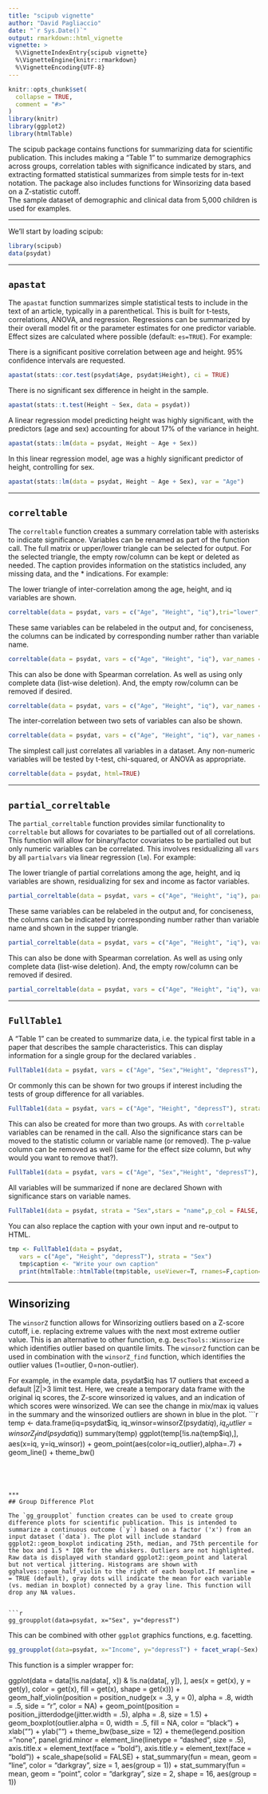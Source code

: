 ```yaml
---
title: "scipub vignette"
author: "David Pagliaccio"
date: "`r Sys.Date()`"
output: rmarkdown::html_vignette
vignette: >
  %\VignetteIndexEntry{scipub vignette}
  %\VignetteEngine{knitr::rmarkdown}
  %\VignetteEncoding{UTF-8}
---
```


```r
knitr::opts_chunk$set(
  collapse = TRUE,
  comment = "#>"
)
library(knitr)
library(ggplot2)
library(htmlTable)
```

The scipub package contains functions for summarizing data
    for scientific publication. This includes making a "Table 1"
    to summarize demographics across groups, correlation tables
    with significance indicated by stars, and extracting formatted
    statistical summarizes from simple tests for in-text notation.
    The package also includes functions for Winsorizing data based
    on a Z-statistic cutoff.  
The sample dataset of demographic and clinical data
 from 5,000 children is used for examples.  



***
We'll start by loading scipub:

```r
library(scipub)
data(psydat)
```


***
## `apastat`

The `apastat` function summarizes simple statistical tests to include 
in the text of an article, typically in a parenthetical. 
This is built for t-tests, correlations, ANOVA, and regression.
Regressions can be summarized by their overall model fit or the
parameter estimates for one predictor variable.
Effect sizes are calculated where possible (default: `es=TRUE`). 
For example:



There is a significant positive correlation between age and height. 
95% confidence intervals are requested.
```r
apastat(stats::cor.test(psydat$Age, psydat$Height), ci = TRUE)
```

There is no significant sex difference in height in the sample.
```r
apastat(stats::t.test(Height ~ Sex, data = psydat))
```


A linear regression model predicting height was highly significant, with the predictors (age and sex) accounting for about 17% of the variance in height. 
```r
apastat(stats::lm(data = psydat, Height ~ Age + Sex))
```

In this linear regression model, age was a highly significant predictor of height, controlling for sex. 
```r
apastat(stats::lm(data = psydat, Height ~ Age + Sex), var = "Age")
```





***
## `correltable`

The `correltable` function creates a summary correlation table with asterisks to indicate significance. 
Variables can be renamed as part of the function call. The full matrix or upper/lower triangle can be selected for output. For the selected triangle, the empty row/column can be kept or deleted as needed. 
The caption provides information on the statistics included, any missing data, and the * indications. 
For example:

The lower triangle of inter-correlation among the age, height, and iq variables are shown.
```r
correltable(data = psydat, vars = c("Age", "Height", "iq"),tri="lower",html=TRUE)
```



These same variables can be relabeled in the output and, for conciseness, the columns can be indicated by corresponding number rather than variable name. 
```r
correltable(data = psydat, vars = c("Age", "Height", "iq"), var_names = c("Age (months)", "Height (inches)", "IQ"), tri = "upper", colnum = TRUE,html=TRUE)
```


This can also be done with Spearman correlation. As well as using only complete data (list-wise deletion). And, the empty row/column can be removed if desired. 
```r
correltable(data = psydat, vars = c("Age", "Height", "iq"), var_names = c("Age (months)", "Height (inches)", "IQ"), tri = "upper", method = "spearman", use = "complete", cutempty = TRUE, colnum = TRUE,html=TRUE)
```


The inter-correlation between two sets of variables can also be shown. 
```r
correltable(data = psydat, vars = c("Age", "Height", "iq"), var_names = c("Age (months)", "Height (inches)", "IQ"), vars2 = c("depressT", "anxT"), var_names2 = c("Depression T", "Anxiety T"),html=TRUE)
```


The simplest call just correlates all variables in a dataset. Any non-numeric variables will be tested by t-test, chi-squared, or ANOVA as appropriate.
```r
correltable(data = psydat, html=TRUE)
```


***
## `partial_correltable`

The `partial_correltable` function provides similar functionality to `correltable` but allows for covariates to be partialled out of all correlations. This function will allow for binary/factor covariates to be partialled out but only numeric variables can be correlated. 
This involves residualizing all `vars` by all `partialvars` via linear regression (`lm`).
For example:

The lower triangle of partial correlations among the age, height, and iq variables are shown, residualizing for sex and income as factor variables.
```r
partial_correltable(data = psydat, vars = c("Age", "Height", "iq"), partialvars = c("Sex", "Income"), tri = "lower", html = TRUE)
```



These same variables can be relabeled in the output and, for conciseness, the columns can be indicated by corresponding number rather than variable name and shown in the supper triangle. 
```r
partial_correltable(data = psydat, vars = c("Age", "Height", "iq"), var_names = c("Age (months)", "Height (inches)", "IQ"), partialvars = c("Sex", "Income"),tri = "upper", colnum = TRUE, html = TRUE)
```


This can also be done with Spearman correlation. As well as using only complete data (list-wise deletion). And, the empty row/column can be removed if desired. 
```r
partial_correltable(data = psydat, vars = c("Age", "Height", "iq"), var_names = c("Age (months)", "Height (inches)", "IQ"), partialvars = c("Sex", "Income"),tri = "upper", method = "spearman", use = "complete", cutempty = TRUE, colnum = TRUE, html = TRUE)
```



***
## `FullTable1`
A "Table 1" can be created to summarize data, i.e. the typical first table in a paper that describes the sample characteristics.
This can display information for a single group for the declared variables .  
```r
FullTable1(data = psydat, vars = c("Age", "Sex","Height", "depressT"),  html=TRUE)
```

Or commonly this can be shown for two groups if interest including the tests of group difference for all variables.
```r
FullTable1(data = psydat, vars = c("Age", "Height", "depressT"), strata = "Sex", html=TRUE)
```


This can also be created for more than two groups. As with `correltable` variables can be renamed in the call.
Also the significance stars can be moved to the statistic column or variable name (or removed). The p-value column can be removed as well (same for the effect size column, but why would you want to remove that?).
```r
FullTable1(data = psydat, vars = c("Age", "Sex","Height", "depressT"), var_names = c("Age (months)", "Sex","Height (inches)", "Depression T"), strata = "Income", stars = "stat",p_col = FALSE, html=TRUE)
```


All variables will be summarized if none are declared
Shown with significance stars on variable names.
```r
FullTable1(data = psydat, strata = "Sex",stars = "name",p_col = FALSE, html=TRUE)
```

You can also replace the caption with your own input and re-output to HTML.
```r
tmp <- FullTable1(data = psydat,
   vars = c("Age", "Height", "depressT"), strata = "Sex")
   tmp$caption <- "Write your own caption"
   print(htmlTable::htmlTable(tmp$table, useViewer=T, rnames=F,caption=tmp$caption, pos.caption="bottom"))
```


***
## Winsorizing

The `winsorZ` function allows for Winsorizing outliers based on a Z-score cutoff, i.e.
  replacing extreme values with the next most extreme outlier value.
This is an alternative to other function, e.g. `DescTools::Winsorize` which
  identifies outlier based on quantile limits.
The `winsorZ` function can be used in combination with the `winsorZ_find` function,
  which identifies the outlier values (1=outlier, 0=non-outlier).


For example, in the example data, psydat$iq has 17 outliers that exceed a default
|Z|>3 limit test. Here, we create a temporary data frame with the original
iq scores, the Z-score winsorized iq values, and an indication of which scores
were winsorized. We can see the change in mix/max iq values in the summary
and the winsorized outliers are shown in blue in the plot.
```r
temp <- data.frame(iq=psydat$iq, iq_winsor=winsorZ(psydat$iq), iq_outlier = winsorZ_find(psydat$iq))
summary(temp)
ggplot(temp[!is.na(temp$iq),], aes(x=iq, y=iq_winsor)) + geom_point(aes(color=iq_outlier),alpha=.7) + geom_line() + theme_bw()
```




***
## Group Difference Plot

The `gg_groupplot` function creates can be used to create group difference plots for scientific publication. This is intended to summarize a continuous outcome (`y`) based on a factor ('x') from an input dataset (`data`). The plot will include standard ggplot2::geom_boxplot indicating 25th, median, and 75th percentile for the box and 1.5 * IQR for the whiskers. Outliers are not highlighted. Raw data is displayed with standard ggplot2::geom_point and lateral but not vertical jittering. Histograms are shown with gghalves::geom_half_violin to the right of each boxplot.If meanline = = TRUE (default), gray dots will indicate the mean for each variable (vs. median in boxplot) connected by a gray line. This function will drop any NA values.


```r
gg_groupplot(data=psydat, x="Sex", y="depressT")
```


This can be combined with other `ggplot` graphics functions, e.g. facetting.

```r
gg_groupplot(data=psydat, x="Income", y="depressT") + facet_wrap(~Sex) + theme(axis.text.x = element_text(angle = 45, vjust = 1, hjust=1))
```


This function is a simpler wrapper for:

ggplot(data = data[!is.na(data[, x]) & !is.na(data[, y]), ],
       aes(x = get(x), y = get(y),
           color = get(x), fill = get(x), shape = get(x))) +
  geom_half_violin(position = position_nudge(x = .3, y = 0),
           alpha = .8, width = .5, side = "r", color = NA) +
  geom_point(position = position_jitterdodge(jitter.width = .5),
             alpha = .8, size = 1.5) +
  geom_boxplot(outlier.alpha = 0, width = .5, fill = NA, color = "black") +
  xlab("") + ylab("") +
  theme_bw(base_size = 12) +
  theme(legend.position = "none",
     panel.grid.minor = element_line(linetype = "dashed", size = .5),
     axis.title.x = element_text(face = "bold"),
     axis.title.y = element_text(face = "bold")) +
  scale_shape(solid = FALSE) +
  stat_summary(fun = mean, geom = "line",
                       color = "darkgray", size = 1, aes(group = 1)) +
  stat_summary(fun = mean, geom = "point",
               color = "darkgray", size = 2, shape = 16, aes(group = 1))
